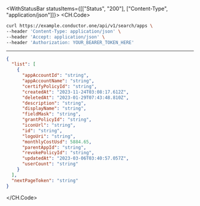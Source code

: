 

<WithStatusBar statusItems={[["Status", "200"], ["Content-Type", "application/json"]]}>
  <CH.Code>
  ```bash Example Request
  curl https://example.conductor.one/api/v1/search/apps \
--header 'Content-Type: application/json' \
--header 'Accept: application/json' \
--header 'Authorization: YOUR_BEARER_TOKEN_HERE'
  ```
  ---

  ```json Example Response
  {
    "list": [
      {
        "appAccountId": "string",
        "appAccountName": "string",
        "certifyPolicyId": "string",
        "createdAt": "2023-11-24T03:08:17.612Z",
        "deletedAt": "2023-01-29T07:43:48.810Z",
        "description": "string",
        "displayName": "string",
        "fieldMask": "string",
        "grantPolicyId": "string",
        "iconUrl": "string",
        "id": "string",
        "logoUri": "string",
        "monthlyCostUsd": 5884.65,
        "parentAppId": "string",
        "revokePolicyId": "string",
        "updatedAt": "2023-03-06T03:40:57.057Z",
        "userCount": "string"
      }
    ],
    "nextPageToken": "string"
  }
  ```
  </CH.Code>
</WithStatusBar>

